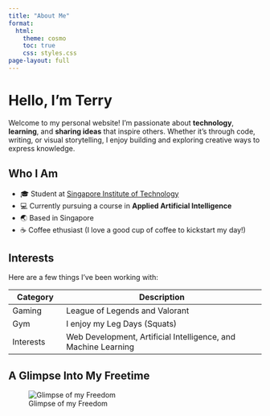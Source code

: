 ```yaml
---
title: "About Me"
format:
  html:
    theme: cosmo
    toc: true
    css: styles.css
page-layout: full
---
```


# Hello, I'm Terry

Welcome to my personal website! I'm passionate about **technology**, **learning**, and **sharing ideas** that inspire others. Whether it's through code, writing, or visual storytelling, I enjoy building and exploring creative ways to express knowledge.

## Who I Am

- 🎓 Student at [Singapore Institute of Technology](https://www.singaporetech.edu.sg)
- 💻 Currently pursuing a course in **Applied Artificial Intelligence**
- 🌏 Based in Singapore
- ☕ Coffee ethusiast (I love a good cup of coffee to kickstart my day!)

## Interests

Here are a few things I’ve been working with:

| **Category** | **Description**                                  |
|--------------|--------------------------------------------------|
| Gaming       | League of Legends and Valorant                   |
| Gym          | I enjoy my Leg Days (Squats)                     |
| Interests    | Web Development, Artificial Intelligence, and Machine Learning |

## A Glimpse Into My Freetime

![Glimpse of my Freedom](https://cdn.techinasia.com/wp-content/uploads/2014/06/peng-chao-game.jpg "Playing League of Legends")


